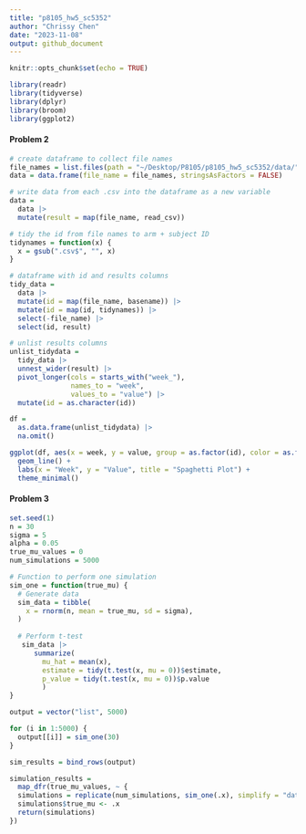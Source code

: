 ```yaml
---
title: "p8105_hw5_sc5352"
author: "Chrissy Chen"
date: "2023-11-08"
output: github_document
---
```


```r
knitr::opts_chunk$set(echo = TRUE)
```


```r
library(readr)
library(tidyverse)
library(dplyr)
library(broom)
library(ggplot2)
```

#### Problem 2

```r
# create dataframe to collect file names
file_names = list.files(path = "~/Desktop/P8105/p8105_hw5_sc5352/data/", pattern = "\\.csv$", full.names = TRUE)
data = data.frame(file_name = file_names, stringsAsFactors = FALSE)

# write data from each .csv into the dataframe as a new variable
data = 
  data |>
  mutate(result = map(file_name, read_csv))

# tidy the id from file names to arm + subject ID
tidynames = function(x) {
  x = gsub(".csv$", "", x)
}

# dataframe with id and results columns
tidy_data = 
  data |>
  mutate(id = map(file_name, basename)) |>
  mutate(id = map(id, tidynames)) |>
  select(-file_name) |>
  select(id, result) 

# unlist results columns
unlist_tidydata = 
  tidy_data |>
  unnest_wider(result) |>
  pivot_longer(cols = starts_with("week_"), 
               names_to = "week",
               values_to = "value") |>
  mutate(id = as.character(id))

df = 
  as.data.frame(unlist_tidydata) |>
  na.omit()

ggplot(df, aes(x = week, y = value, group = as.factor(id), color = as.factor(id))) +
  geom_line() +
  labs(x = "Week", y = "Value", title = "Spaghetti Plot") +
  theme_minimal()


```

#### Problem 3
```r
set.seed(1)
n = 30
sigma = 5
alpha = 0.05
true_mu_values = 0
num_simulations = 5000

# Function to perform one simulation
sim_one = function(true_mu) {
  # Generate data
  sim_data = tibble(
    x = rnorm(n, mean = true_mu, sd = sigma),
  )
  
  # Perform t-test
   sim_data |> 
      summarize(
        mu_hat = mean(x),
        estimate = tidy(t.test(x, mu = 0))$estimate,
        p_value = tidy(t.test(x, mu = 0))$p.value
        )
}

output = vector("list", 5000)

for (i in 1:5000) {
  output[[i]] = sim_one(30)
}

sim_results = bind_rows(output)

simulation_results =
  map_dfr(true_mu_values, ~ {
  simulations = replicate(num_simulations, sim_one(.x), simplify = "data.frame")
  simulations$true_mu <- .x
  return(simulations)
})


```

